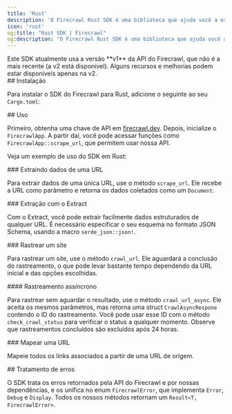 ```yaml
---
title: 'Rust'
description: 'O Firecrawl Rust SDK é uma biblioteca que ajuda você a extrair e rastrear sites com facilidade, gerando dados em um formato pronto para uso com modelos de linguagem (LLMs).'
icon: 'rust'
og:title: "Rust SDK | Firecrawl"
og:description: "O Firecrawl Rust SDK é uma biblioteca que ajuda você a extrair e rastrear sites com facilidade, gerando dados em um formato pronto para uso com modelos de linguagem (LLMs)."
---
```



<Warning>
  Este SDK atualmente usa a versão **v1** da API do Firecrawl, que não é a mais recente (a v2 está disponível). Alguns recursos e melhorias podem estar disponíveis apenas na v2.
</Warning>

<div id="installation">
  ## Instalação
</div>

Para instalar o SDK do Firecrawl para Rust, adicione o seguinte ao seu `Cargo.toml`:

<InstallationRust />

<div id="usage">
  ## Uso
</div>

Primeiro, obtenha uma chave de API em [firecrawl.dev](https://firecrawl.dev). Depois, inicialize o `FirecrawlApp`. A partir daí, você pode acessar funções como `FirecrawlApp::scrape_url`, que permitem usar nossa API.

Veja um exemplo de uso do SDK em Rust:

<ScrapeAndCrawlRustExample />

<div id="scraping-a-url">
  ### Extraindo dados de uma URL
</div>

Para extrair dados de uma única URL, use o método `scrape_url`. Ele recebe a URL como parâmetro e retorna os dados coletados como um `Document`.

<ScrapeRustShort />

<div id="scraping-with-extract">
  ### Extração com o Extract
</div>

Com o Extract, você pode extrair facilmente dados estruturados de qualquer URL. É necessário especificar o seu esquema no formato JSON Schema, usando a macro `serde_json::json!`.

<LLMExtractRust />

<div id="crawling-a-website">
  ### Rastrear um site
</div>

Para rastrear um site, use o método `crawl_url`. Ele aguardará a conclusão do rastreamento, o que pode levar bastante tempo dependendo da URL inicial e das opções escolhidas.

<CrawlRustShort />

<div id="crawling-asynchronously">
  #### Rastreamento assíncrono
</div>

Para rastrear sem aguardar o resultado, use o método `crawl_url_async`. Ele aceita os mesmos parâmetros, mas retorna uma struct `CrawlAsyncRespone` contendo o ID do rastreamento. Você pode usar esse ID com o método `check_crawl_status` para verificar o status a qualquer momento. Observe que rastreamentos concluídos são excluídos após 24 horas.

<CrawlAsyncRustShort />

<div id="map-a-url">
  ### Mapear uma URL
</div>

Mapeie todos os links associados a partir de uma URL de origem.

<MapRustShort />

<div id="error-handling">
  ## Tratamento de erros
</div>

O SDK trata os erros retornados pela API do Firecrawl e por nossas dependências, e os unifica no enum `FirecrawlError`, que implementa `Error`, `Debug` e `Display`. Todos os nossos métodos retornam um `Result<T, FirecrawlError>`.